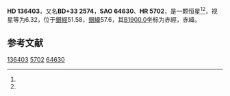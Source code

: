 {{Starbox begin
| name = HD 136403
}}
{{Starbox observe
| epoch = [[J2000.0|J2000.0]]
| constell = {{星座名待查}}<ref name=SIMBAD>{{cite web
 | url=http://simbad.u-strasbg.fr/simbad/sim-id?Ident=HR+5702
 | title =Pulsating variable Star
 | publisher=Centre de Données astronomiques de Strasbourg
 | work=SIMBAD
 | accessdate=2012-07-13}}</ref><ref name=DATA>{{cite web
 | url=http://vizier.u-strasbg.fr/viz-bin/VizieR-5?-out.add=.&-source=5050&-corr=PK=HR&-out.max=9999&HR=5702
 | title=VizieR Detailed Page
 | accessdate=2012-07-13
 | archive-date=2016-03-05
 | archive-url=https://web.archive.org/web/20160305031511/http://vizier.u-strasbg.fr/viz-bin/VizieR-5?-out.add=.&-source=5050&-corr=PK=HR&-out.max=9999&HR=5702
 | dead-url=no
 }}</ref>
| 星官 = 
| ra = {{RA|15|19|30.2}}<ref name=SIMBAD /><ref name=DATA />
| dec = {{DEC|+32|30|55}}<ref name=SIMBAD /><ref name=DATA />
| appmag_v = 6.32<ref name=SIMBAD /><ref name=DATA />
}}
{{Starbox character
| class = A2m<ref name=SIMBAD /><ref name=DATA />
| b-v = 0.24<ref name=SIMBAD /><ref name=DATA />
| u-b = 0.09<ref name=SIMBAD /><ref name=DATA />
| r-i = 0.08<ref name=SIMBAD /><ref name=DATA />
| variable = 
}}
{{Starbox astrometry
| radial_v = 0.09
| prop_mo_ra = -25
| parallax = 
| p_error = 
}}
{{Starbox catalog
| names =BD+33 2574，[[SAO星表|SAO]] 64630，[[HD星表|HD]] 136403，[[HR星表|HR]] 5702}}
{{Starbox reference |Simbad=HR+5702}}
{{Starbox end}}

'''HD 136403'''，又名'''BD+33 2574'''，'''SAO 64630'''、'''HR 5702'''，是一颗恒星<ref name=SIMBAD /><ref name=DATA />，视星等为6.32，位于[[銀道座標系|銀經]]51.58，[[銀道座標系|銀緯]]57.6，其[[B1900.0|B1900.0]]坐标为赤經{{RA|15|15|28}}，赤緯{{DEC|+32|57.6|38}}。

== 参考文献 ==
{{reflist}}

{{star-stub}}

[[Category:HD和HDE天體|136403]]
[[Category:HR天體|5702]]
[[Category:SAO天體|64630]]